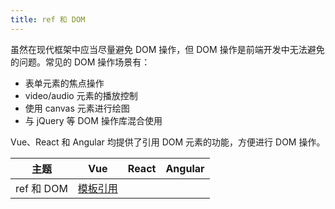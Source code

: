 ```yaml
---
title: ref 和 DOM
---
```


虽然在现代框架中应当尽量避免 DOM 操作，但 DOM 操作是前端开发中无法避免的问题。常见的 DOM 操作场景有：

+ 表单元素的焦点操作
+ video/audio 元素的播放控制
+ 使用 canvas 元素进行绘图
+ 与 jQuery 等 DOM 操作库混合使用

Vue、React 和 Angular 均提供了引用 DOM 元素的功能，方便进行 DOM 操作。

<table>
  <thead>
    <tr>
      <th>主题</th>
      <th>Vue</th>
      <th>React</th>
      <th>Angular</th>
    </tr>
  </thead>
  <tbody>
    <tr>
      <td rowspan="3">ref 和 DOM</td>
      <td>
        <a href="../../../vue/ref/">模板引用</a>
      </td>
    </tr>
  </tbody>
</table>
